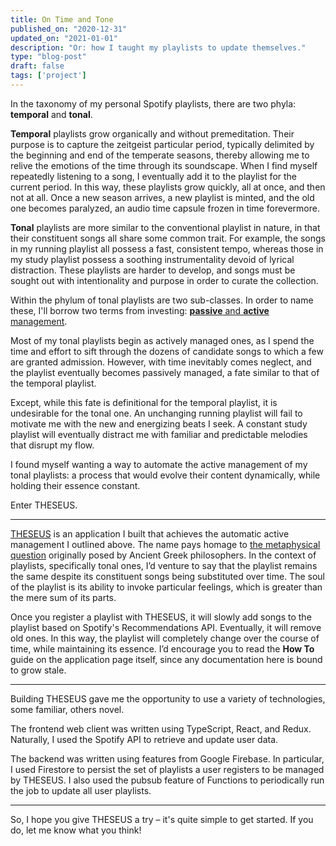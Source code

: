 ```yaml
---
title: On Time and Tone
published_on: "2020-12-31"
updated_on: "2021-01-01"
description: "Or: how I taught my playlists to update themselves."
type: "blog-post"
draft: false
tags: ['project']
---
```


In the taxonomy of my personal Spotify playlists, there are two phyla:
**temporal** and **tonal**.

**Temporal** playlists grow organically and without premeditation. Their purpose
is to capture the zeitgeist particular period, typically delimited by the
beginning and end of the temperate seasons, thereby allowing me to relive the
emotions of the time through its soundscape. When I find myself repeatedly
listening to a song, I eventually add it to the playlist for the current period.
In this way, these playlists grow quickly, all at once, and then not at all.
Once a new season arrives, a new playlist is minted, and the old one becomes
paralyzed, an audio time capsule frozen in time forevermore.

**Tonal** playlists are more similar to the conventional playlist in nature, in
that their constituent songs all share some common trait. For example, the songs
in my running playlist all possess a fast, consistent tempo, whereas those in my
study playlist possess a soothing instrumentality devoid of lyrical distraction.
These playlists are harder to develop, and songs must be sought out with
intentionality and purpose in order to curate the collection.

Within the phylum of tonal playlists are two sub-classes. In order to name
these, I'll borrow two terms from investing: [**passive** and **active**
management](https://www.investopedia.com/news/active-vs-passive-investing/).

Most of my tonal playlists begin as actively managed ones, as I spend the time
and effort to sift through the dozens of candidate songs to which a few are
granted admission. However, with time inevitably comes neglect, and the playlist
eventually becomes passively managed, a fate similar to that of the temporal
playlist.

Except, while this fate is definitional for the temporal playlist, it is
undesirable for the tonal one. An unchanging running playlist will fail to
motivate me with the new and energizing beats I seek. A constant study playlist
will eventually distract me with familiar and predictable melodies that disrupt
my flow.

I found myself wanting a way to automate the active management of my tonal
playlists: a process that would evolve their content dynamically, while holding
their essence constant.

Enter THESEUS.

---

[THESEUS](https://adisrini.com/theseus) is an application I built that achieves
the automatic active management I outlined above. The name pays homage to [the
metaphysical question](https://en.wikipedia.org/wiki/Ship_of_Theseus) originally
posed by Ancient Greek philosophers. In the context of playlists, specifically
tonal ones, I’d venture to say that the playlist remains the same despite its
constituent songs being substituted over time. The soul of the playlist is its
ability to invoke particular feelings, which is greater than the mere sum of its
parts.

Once you register a playlist with THESEUS, it will slowly add songs to the
playlist based on Spotify's Recommendations API. Eventually, it will remove old
ones. In this way, the playlist will completely change over the course of time,
while maintaining its essence. I’d encourage you to read the **How To** guide on
the application page itself, since any documentation here is bound to grow
stale.

---

Building THESEUS gave me the opportunity to use a variety of technologies, some
familiar, others novel.

The frontend web client was written using TypeScript, React, and Redux.
Naturally, I used the Spotify API to retrieve and update user data.

The backend was written using features from Google Firebase. In particular, I
used Firestore to persist the set of playlists a user registers to be managed by
THESEUS. I also used the pubsub feature of Functions to periodically run the job
to update all user playlists.

---

So, I hope you give THESEUS a try – it's quite simple to get started. If you do,
let me know what you think!